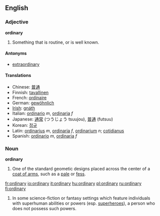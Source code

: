 ==English==

{{rank|shook|fit|distribute|946|ordinary|forms|complete|access}}

===Adjective===
'''ordinary'''
# Something that is routine, or is well known.

====Antonyms====
*[[extraordinary]]

====Translations====
*Chinese: [[普通]]
*Finnish: [[tavallinen]]
*French: [[ordinaire]]
*German: [[gewöhnlich]]
*[[Irish]]: [[gnáth]]
*Italian: [[ordinario]] ''m'', [[ordinaria]] ''f''
*Japanese: [[通常]] (つうじょう tsuujou), [[普通]] (futsuu)
*Korean: [[정규]]
*Latin: [[ordinarius]] ''m'', [[ordinaria]] ''f'', [[ordinarium]] ''n''; [[cotidianus]]
*Spanish: [[ordinario]] ''m'', [[ordinaria]] ''f''

===Noun===
'''ordinary'''
# {{heraldry}} One of the standard geometic designs placed across the center of a [[coat of arms]], such as a [[pale]] or [[fess]].

[[fr:ordinary]]
[[io:ordinary]]
[[it:ordinary]]
[[hu:ordinary]]
[[pl:ordinary]]
[[ru:ordinary]]
[[fi:ordinary]]

# In some science-fiction or fantasy settings which feature individuals with superhuman abilities or powers (esp. [[wikipedia:superheroes|superheroes]]), a person who does not possess such powers.